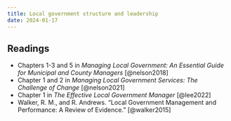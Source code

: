```yaml
---
title: Local government structure and leadership
date: 2024-01-17
---
```


## Readings

-   Chapters 1-3 and 5 in *Managing Local Government: An Essential Guide for Municipal and County Managers* [@nelson2018]
-   Chapter 1 and 2 in *Managing Local Government Services: The Challenge of Change* [@nelson2021]
-   Chapter 1 in *The Effective Local Government Manager* [@lee2022]
-   Walker, R. M., and R. Andrews. “Local Government Management and Performance: A Review of Evidence.” [@walker2015]